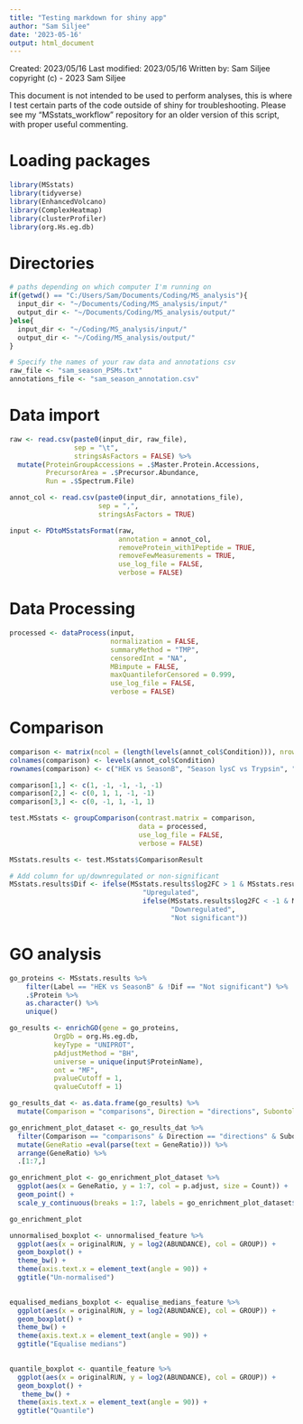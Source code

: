 ---
title: "Testing markdown for shiny app"
author: "Sam Siljee"
date: '2023-05-16'
output: html_document
---

Created: 2023/05/16
Last modified: 2023/05/16 
Written by: Sam Siljee
copyright (c) - 2023 Sam Siljee

This document is not intended to be used to perform analyses, this is where I test certain parts of the code outside of shiny for troubleshooting.
Please see my "MSstats_workflow" repository for an older version of this script, with proper useful commenting.

# Loading packages
```{r setup, include=FALSE}
library(MSstats)
library(tidyverse)
library(EnhancedVolcano)
library(ComplexHeatmap)
library(clusterProfiler)
library(org.Hs.eg.db)
```

# Directories
```{r directories, include = TRUE}
# paths depending on which computer I'm running on
if(getwd() == "C:/Users/Sam/Documents/Coding/MS_analysis"){
  input_dir <- "~/Documents/Coding/MS_analysis/input/"
  output_dir <- "~/Documents/Coding/MS_analysis/output/"
}else{
  input_dir <- "~/Coding/MS_analysis/input/"
  output_dir <- "~/Coding/MS_analysis/output/"
}

# Specify the names of your raw data and annotations csv
raw_file <- "sam_season_PSMs.txt"
annotations_file <- "sam_season_annotation.csv"
```

# Data import
```{r data import}
raw <- read.csv(paste0(input_dir, raw_file),
                sep = "\t",
                stringsAsFactors = FALSE) %>%
  mutate(ProteinGroupAccessions = .$Master.Protein.Accessions,
         PrecursorArea = .$Precursor.Abundance,
         Run = .$Spectrum.File)

annot_col <- read.csv(paste0(input_dir, annotations_file),
                      sep = ",",
                      stringsAsFactors = TRUE)

input <- PDtoMSstatsFormat(raw, 
                           annotation = annot_col,
                           removeProtein_with1Peptide = TRUE,
                           removeFewMeasurements = TRUE,
                           use_log_file = FALSE,
                           verbose = FALSE)
```

# Data Processing
```{r data processing, echo = FALSE}
processed <- dataProcess(input,
                         normalization = FALSE,
                         summaryMethod = "TMP",
                         censoredInt = "NA",
                         MBimpute = FALSE,
                         maxQuantileforCensored = 0.999,
                         use_log_file = FALSE,
                         verbose = FALSE)
```

# Comparison
```{r model based comparison, echo = FALSE}
comparison <- matrix(ncol = (length(levels(annot_col$Condition))), nrow = 3)
colnames(comparison) <- levels(annot_col$Condition)
rownames(comparison) <- c("HEK vs SeasonB", "Season lysC vs Trypsin", "Season ZT vs SC")

comparison[1,] <- c(1, -1, -1, -1, -1)
comparison[2,] <- c(0, 1, 1, -1, -1)
comparison[3,] <- c(0, -1, 1, -1, 1)

test.MSstats <- groupComparison(contrast.matrix = comparison,
                                data = processed,
                                use_log_file = FALSE,
                                verbose = FALSE)

MSstats.results <- test.MSstats$ComparisonResult

# Add column for up/downregulated or non-significant
MSstats.results$Dif <- ifelse(MSstats.results$log2FC > 1 & MSstats.results$adj.pvalue < 0.05,
                                 "Upregulated",
                                 ifelse(MSstats.results$log2FC < -1 & MSstats.results$adj.pvalue < 0.05,
                                        "Downregulated",
                                        "Not significant"))
```

# GO analysis
```{r GO analysis, echo = FALSE}
go_proteins <- MSstats.results %>%
    filter(Label == "HEK vs SeasonB" & !Dif == "Not significant") %>%
    .$Protein %>%
    as.character() %>%
    unique()

go_results <- enrichGO(gene = go_proteins,
           OrgDb = org.Hs.eg.db,
           keyType = "UNIPROT",
           pAdjustMethod = "BH",
           universe = unique(input$ProteinName),
           ont = "MF",
           pvalueCutoff = 1,
           qvalueCutoff = 1)

go_results_dat <- as.data.frame(go_results) %>%
  mutate(Comparison = "comparisons", Direction = "directions", Subontology = "ont")

go_enrichment_plot_dataset <- go_results_dat %>%
  filter(Comparison == "comparisons" & Direction == "directions" & Subontology == "ont") %>%
  mutate(GeneRatio =eval(parse(text = GeneRatio))) %>%
  arrange(GeneRatio) %>%
  .[1:7,]

go_enrichment_plot <- go_enrichment_plot_dataset %>%
  ggplot(aes(x = GeneRatio, y = 1:7, col = p.adjust, size = Count)) +
  geom_point() +
  scale_y_continuous(breaks = 1:7, labels = go_enrichment_plot_dataset$Description)

go_enrichment_plot
```

```{r QC, echo = FALSE}

unnormalised_boxplot <- unnormalised_feature %>%
  ggplot(aes(x = originalRUN, y = log2(ABUNDANCE), col = GROUP)) +
  geom_boxplot() +
  theme_bw() +
  theme(axis.text.x = element_text(angle = 90)) +
  ggtitle("Un-normalised")
  

equalised_medians_boxplot <- equalise_medians_feature %>%
  ggplot(aes(x = originalRUN, y = log2(ABUNDANCE), col = GROUP)) +
  geom_boxplot() +
  theme_bw() +
  theme(axis.text.x = element_text(angle = 90)) +
  ggtitle("Equalise medians")
  

quantile_boxplot <- quantile_feature %>%
  ggplot(aes(x = originalRUN, y = log2(ABUNDANCE), col = GROUP)) +
  geom_boxplot() +
   theme_bw() +
  theme(axis.text.x = element_text(angle = 90)) +
  ggtitle("Quantile")


```

